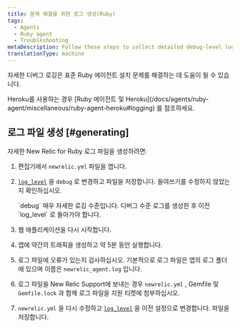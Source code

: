 ```yaml
---
title: 문제 해결을 위한 로그 생성(Ruby)
tags:
  - Agents
  - Ruby agent
  - Troubleshooting
metaDescription: Follow these steps to collect detailed debug-level logging from the New Relic Ruby agent.
translationType: machine
---
```


자세한 디버그 로깅은 표준 Ruby 에이전트 설치 문제를 해결하는 데 도움이 될 수 있습니다.

<Callout variant="important">
  Heroku를 사용하는 경우 [Ruby 에이전트 및 Heroku](/docs/agents/ruby-agent/miscellaneous/ruby-agent-heroku#logging) 를 참조하세요.
</Callout>

## 로그 파일 생성 [#generating]

자세한 New Relic for Ruby 로그 파일을 생성하려면:

1. 편집기에서 `newrelic.yml` 파일을 엽니다.

2. [`log_level`](/docs/agents/ruby-agent/installation-configuration/ruby-agent-configuration#log_level) 을 `debug` 로 변경하고 파일을 저장합니다. 들여쓰기를 수정하지 않았는지 확인하십시오.

   <Callout variant="important">
     `debug` 매우 자세한 로깅 수준입니다. 디버그 수준 로그를 생성한 후 이전 `log_level` 로 돌아가야 합니다.
   </Callout>

3. 웹 애플리케이션을 다시 시작합니다.

4. 앱에 약간의 트래픽을 생성하고 약 5분 동안 실행합니다.

5. 로그 파일에 오류가 있는지 검사하십시오. 기본적으로 로그 파일은 앱의 로그 폴더에 있으며 이름은 `newrelic_agent.log` 입니다.

6. 로그 파일을 New Relic Support에 보내는 경우 `newrelic.yml` , Gemfile 및 `Gemfile.lock` 과 함께 로그 파일을 지원 티켓에 첨부하십시오.

7. `newrelic.yml` 을 다시 수정하고 [`log_level`](/docs/agents/ruby-agent/installation-configuration/ruby-agent-configuration#log_level) 을 이전 설정으로 변경합니다. 파일을 저장합니다.